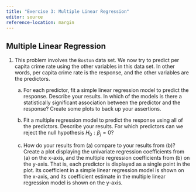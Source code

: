 ```yaml
---
title: "Exercise 3: Multiple Linear Regression"
editor: source
reference-location: margin
---
```


::: callout-note

:::



## Multiple Linear Regression

<!-- ISL 3.15 -->
1. This problem involves the `Boston` data set. We now try to predict per capita crime rate using the other variables in this data set. In other words, per capita crime rate is the response, and the other variables are the predictors.

    a. For each predictor, fit a simple linear regression model to predict the response. Describe your results. In which of the models is there a statistically significant association between the predictor and the response? Create some plots to back up your assertions.

    b. Fit a multiple regression model to predict the response using all of the predictors. Describe your results. For which predictors can we reject the null hypothesis $H_0 : \beta_j = 0$?

    c. How do your results from (a) compare to your results from (b)? Create a plot displaying the univariate regression coefficients from (a) on the x-axis, and the multiple regression coefficients from (b) on the y-axis. That is, each predictor is displayed as a single point in the plot. Its coefficient in a simple linear regression model is shown on the x-axis, and its coefficient estimate in the multiple linear regression model is shown on the y-axis.




